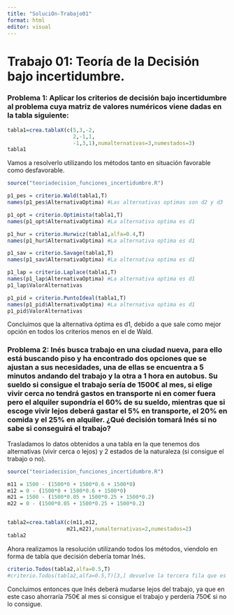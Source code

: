 ---
title: "SoluciOn-Trabajo01"
format: html
editor: visual
---

# Trabajo 01: Teoría de la Decisión bajo incertidumbre.

### Problema 1: Aplicar los criterios de decisión bajo incertidumbre al problema cuya matriz de valores numéricos viene dadas en la tabla siguiente:

```{r}
tabla1=crea.tablaX(c(5,3,-2,
                     2,-1,1,
                     -1,3,1),numalternativas=3,numestados=3)
tabla1
```

Vamos a resolverlo utilizando los métodos tanto en situación favorable como desfavorable.

```{r}
source("teoriadecision_funciones_incertidumbre.R")

p1_pes = criterio.Wald(tabla1,T)
names(p1_pes$AlternativaOptima) #Las alternativas optimas son d2 y d3

p1_opt = criterio.Optimista(tabla1,T)
names(p1_opt$AlternativaOptima) #La alternativa optima es d1

p1_hur = criterio.Hurwicz(tabla1,alfa=0.4,T)
names(p1_hur$AlternativaOptima) #La alternativa optima es d1

p1_sav = criterio.Savage(tabla1,T)
names(p1_sav$AlternativaOptima) #La alternativa optima es d1

p1_lap = criterio.Laplace(tabla1,T)
names(p1_lap$AlternativaOptima) #La alternativa optima es d1
p1_lap$ValorAlternativas

p1_pid = criterio.PuntoIdeal(tabla1,T)
names(p1_pid$AlternativaOptima) #La alternativa optima es d1
p1_pid$ValorAlternativas

```

Concluimos que la alternativa óptima es d1, debido a que sale como mejor opción en todos los criterios menos en el de Wald.

### Problema 2: Inés busca trabajo en una ciudad nueva, para ello está buscando piso y ha encontrado dos opciones que se ajustan a sus necesidades, una de ellas se encuentra a 5 minutos andando del trabajo y la otra a 1 hora en autobus. Su sueldo si consigue el trabajo sería de 1500€ al mes, si elige vivir cerca no tendrá gastos en transporte ni en comer fuera pero el alquiler supondría el 60% de su sueldo, mientras que si escoge vivir lejos deberá gastar el 5% en transporte, el 20% en comida y el 25% en alquiler. ¿Qué decisión tomará Inés si no sabe si conseguirá el trabajo?

Trasladamos lo datos obtenidos a una tabla en la que tenemos dos alternativas (vivir cerca o lejos) y 2 estados de la naturaleza (si consigue el trabajo o no).

```{r}
source("teoriadecision_funciones_incertidumbre.R")

m11 = 1500 - (1500*0 + 1500*0.6 + 1500*0)
m12 = 0 - (1500*0 + 1500*0.6 + 1500*0)
m21 = 1500 - (1500*0.05 + 1500*0.25 + 1500*0.2)
m22 = 0 - (1500*0.05 + 1500*0.25 + 1500*0.2)


tabla2=crea.tablaX(c(m11,m12,
                   m21,m22),numalternativas=2,numestados=2)
tabla2
```

Ahora realizamos la resolución utilizando todos los métodos, viendolo en forma de tabla que decisión debería tomar Inés.

```{r}
criterio.Todos(tabla2,alfa=0.5,T)
#criterio.Todos(tabla2,alfa=0.5,T)[3,] devuelve la tercera fila que es la de las decisiones según cada criterio
```

Concluimos entonces que Inés deberá mudarse lejos del trabajo, ya que en este caso ahorraría 750€ al mes si consigue el trabajo y perdería 750€ si no lo consigue.
